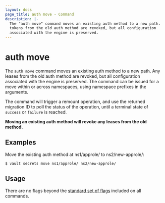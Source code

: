 ```yaml
---
layout: docs
page_title: auth move - Command
description: |-
  The "auth move" command moves an existing auth method to a new path. Any
  tokens from the old auth method are revoked, but all configuration
  associated with the engine is preserved.
---
```


# auth move

The `auth move` command moves an existing auth method to a new path. Any
leases from the old auth method are revoked, but all configuration associated
with the engine is preserved. The command can be issued for a move within or across
namespaces, using namespace prefixes in the arguments.

The command will trigger a remount operation, and use the returned migration ID to poll the 
status of the operation, until a terminal state of `success` or `failure` is reached.

**Moving an existing auth method will revoke any leases from the old
method.**

## Examples

Move the existing auth method at ns1/approle/ to ns2/new-approle/:

```shell-session
$ vault secrets move ns1/approle/ ns2/new-approle/
```

## Usage

There are no flags beyond the [standard set of flags](/docs/commands)
included on all commands.
